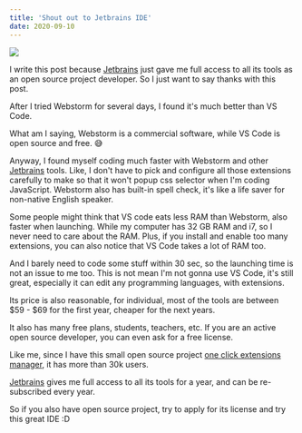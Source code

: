 ```yaml
---
title: 'Shout out to Jetbrains IDE'
date: 2020-09-10
---
```

<a href="https://www.jetbrains.com/?from=one-click-extensions-manager" target="_blank"><img src="../assets/jetbrains.svg" /></a>


I write this post because [Jetbrains](https://www.jetbrains.com/?from=one-click-extensions-manager) just gave me full access to all its tools as an open source project developer.
So I just want to say thanks with this post.


After I tried Webstorm for several days, I found it's much better than VS Code.

What am I saying, Webstorm is a commercial software, while VS Code is open source and free. 😅

Anyway, I found myself coding much faster with Webstorm and other [Jetbrains](https://www.jetbrains.com/?from=one-click-extensions-manager) tools. Like, I don't have to pick and configure all those extensions carefully to make so that it won't popup css selector when I'm coding JavaScript. Webstorm also has built-in spell check, it's like a life saver for non-native English speaker.

Some people might think that VS code eats less RAM than Webstorm, also faster when launching.  While  my computer has 32 GB RAM and i7, so I never need to care about the RAM. Plus, if you install and enable too many extensions, you can also notice that VS Code takes a lot of RAM too.

And I barely need to code some stuff within 30 sec, so the launching time is not an issue to me too. This is not mean I'm not gonna use VS Code, it's still great, especially it can edit any programming languages, with extensions.

Its price is also reasonable, for individual, most of the tools are between $59 - $69 for the first year, cheaper for the next years.

It also has many free plans, students, teachers, etc. If you are an active open source developer, you can even ask for a free license. 

Like me, since I have this small open source project [one click extensions manager](https://github.com/hankxdev/one-click-extensions-manager), it has more than 30k users.

[Jetbrains](https://www.jetbrains.com/?from=one-click-extensions-manager) gives me full access to all its tools for a year, and can be re-subscribed every year. 

So if you also have open source project, try to apply for its license and try this great IDE :D







